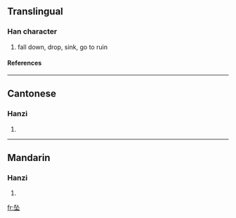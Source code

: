 {{see|墜}}

==Translingual==
===Han character===
{{Han char|rn=32|rad=土|as=04|sn=7|four=|canj=弓人土 (NOG), X弓人土 (XNOG)}}
# fall down, drop, sink, go to ruin
====References====
{{Han ref|kx=0227.271|hdz=10429.040|uh=5760|ud=22368}}
----
==Cantonese==
===Hanzi===
{{yue-hanzi|jyut=|y=jui6}}
# {{defn|Cantonese}}
----
==Mandarin==
===Hanzi===
{{cmn-hanzi|tra=墜|pin=[[zhùi]] (zhui4)|wg=chui<sup>4</sup>}}
# {{defn|Mandarin}}

[[fr:坠]]